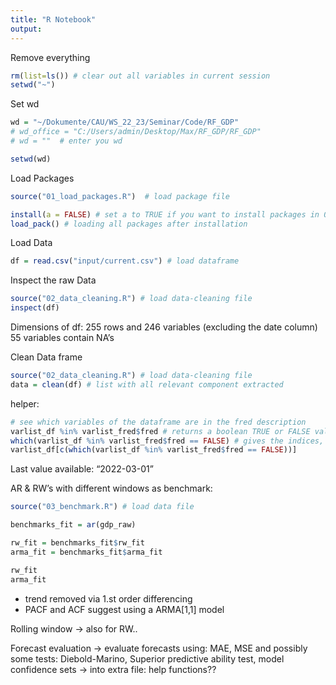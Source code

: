 ```yaml
---
title: "R Notebook"
output:
---
```


Remove everything
```r
rm(list=ls()) # clear out all variables in current session 
setwd("~")
```

Set wd
```r
wd = "~/Dokumente/CAU/WS_22_23/Seminar/Code/RF_GDP"
# wd_office = "C:/Users/admin/Desktop/Max/RF_GDP/RF_GDP"
# wd = ""  # enter you wd

setwd(wd)
```

Load Packages
```r
source("01_load_packages.R")  # load package file

install(a = FALSE) # set a to TRUE if you want to install packages in 01_load_packages.R file
load_pack() # loading all packages after installation
```

Load Data
```r
df = read.csv("input/current.csv") # load dataframe 
```

Inspect the raw Data
```r
source("02_data_cleaning.R") # load data-cleaning file
inspect(df)
```

Dimensions of df: 255 rows and 246 variables (excluding the date column)
55 variables contain NA's 

Clean Data frame
```r
source("02_data_cleaning.R") # load data-cleaning file
data = clean(df) # list with all relevant component extracted 
```


helper:
```r
# see which variables of the dataframe are in the fred description
varlist_df %in% varlist_fred$fred # returns a boolean TRUE or FALSE value depending on whether the element is found or not
which(varlist_df %in% varlist_fred$fred == FALSE) # gives the indices, that are false
varlist_df[c(which(varlist_df %in% varlist_fred$fred == FALSE))]
```
Last value available: "2022-03-01"



AR & RW's with different windows as benchmark:
```r
source("03_benchmark.R") # load data file

benchmarks_fit = ar(gdp_raw)

rw_fit = benchmarks_fit$rw_fit
arma_fit = benchmarks_fit$arma_fit

rw_fit
arma_fit

```
- trend removed via 1.st order differencing
- PACF and ACF suggest using a ARMA[1,1] model

Rolling window -> also for RW..





Forecast evaluation
-> evaluate forecasts using:
MAE, MSE
and possibly some tests: Diebold-Marino, Superior predictive ability test, model confidence sets
-> into extra file: help functions??


